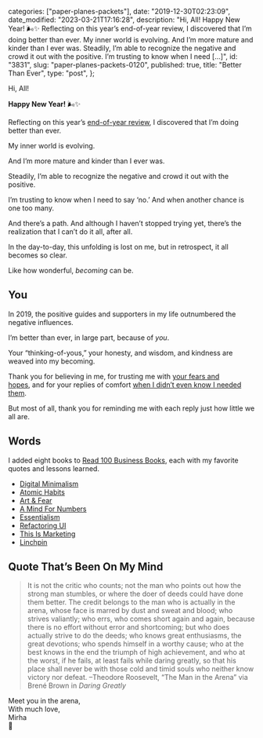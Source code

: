 
  categories: ["paper-planes-packets"],
  date: "2019-12-30T02:23:09",
  date_modified: "2023-03-21T17:16:28",
  description:
    "Hi, All! Happy New Year! 🌬✨ Reflecting on this year’s end-of-year review, I discovered that I’m doing better than ever. My inner world is evolving. And I’m more mature and kinder than I ever was. Steadily, I’m able to recognize the negative and crowd it out with the positive. I’m trusting to know when I need […]",
  id: "3831",
  slug: "paper-planes-packets-0120",
  published: true,
  title: "Better Than Ever",
  type: "post",
};


Hi, All!

**Happy New Year!** 🌬✨

Reflecting on this year’s [end-of-year review](/letters/paper-planes-packets-1218/), I discovered that I’m doing better than ever.

My inner world is evolving.

And I’m more mature and kinder than I ever was.

Steadily, I’m able to recognize the negative and crowd it out with the positive.

I’m trusting to know when I need to say ‘no.’ And when another chance is one too many.

And there’s a path. And although I haven’t stopped trying yet, there’s the realization that I can’t do it all, after all.

In the day-to-day, this unfolding is lost on me, but in retrospect, it all becomes so clear.

Like how wonderful, _becoming_ can be.

## You

In 2019, the positive guides and supporters in my life outnumbered the negative influences.

I’m better than ever, in large part, because of *you*.

Your “thinking-of-yous,” your honesty, and wisdom, and kindness are weaved into my becoming.

Thank you for believing in me, for trusting me with [your fears and hopes](/letters/paper-planes-packets-0819#a-birthday-wish), and for your replies of comfort [when I didn’t even know I needed them](/letters/paper-planes-packets-0219/).

But most of all, thank you for reminding me with each reply just how little we all are.

## Words

I added eight books to [Read 100 Business Books](/read-100-books#finished-reads), each with my favorite quotes and lessons learned.

- [Digital Minimalism](/read-100-books#55-digital-minimalism)
- [Atomic Habits](/read-100-books#54-atomic-habits)
- [Art & Fear](/read-100-books#53-art-and-fear)
- [A Mind For Numbers](/read-100-books#52-a-mind-for-numbers)
- [Essentialism](/read-100-books#51-essentialism)
- [Refactoring UI](/read-100-books#50-refactoring-ui)
- [This Is Marketing](/read-100-books#49-this-is-marketing)
- [Linchpin](/read-100-books#48-linchpin)

## Quote That’s Been On My Mind

> It is not the critic who counts; not the man who points out how the strong man stumbles, or where the doer of deeds could have done them better. The credit belongs to the man who is actually in the arena, whose face is marred by dust and sweat and blood; who strives valiantly; who errs, who comes short again and again, because there is no effort without error and shortcoming; but who does actually strive to do the deeds; who knows great enthusiasms, the great devotions; who spends himself in a worthy cause; who at the best knows in the end the triumph of high achievement, and who at the worst, if he fails, at least fails while daring greatly, so that his place shall never be with those cold and timid souls who neither know victory nor defeat. –Theodore Roosevelt, “The Man in the Arena” via Brené Brown in _Daring Greatly_

Meet you in the arena,\
With much love,\
Mirha\
🦁
